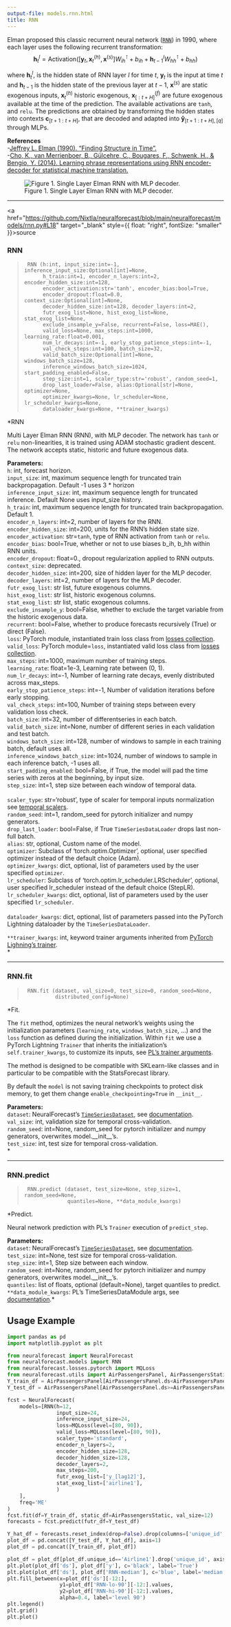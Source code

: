 ```yaml
---
output-file: models.rnn.html
title: RNN
---
```



Elman proposed this classic recurrent neural network
([`RNN`](https://nixtlaverse.nixtla.io/neuralforecast/models.rnn.html#rnn))
in 1990, where each layer uses the following recurrent transformation:
$$\mathbf{h}^{l}_{t} = \mathrm{Activation}([\mathbf{y}_{t},\mathbf{x}^{(h)}_{t},\mathbf{x}^{(s)}] W^{\intercal}_{ih} + b_{ih}  +  \mathbf{h}^{l}_{t-1} W^{\intercal}_{hh} + b_{hh})$$

where $\mathbf{h}^{l}_{t}$, is the hidden state of RNN layer $l$ for
time $t$, $\mathbf{y}_{t}$ is the input at time $t$ and
$\mathbf{h}_{t-1}$ is the hidden state of the previous layer at $t-1$,
$\mathbf{x}^{(s)}$ are static exogenous inputs, $\mathbf{x}^{(h)}_{t}$
historic exogenous, $\mathbf{x}^{(f)}_{[:t+H]}$ are future exogenous
available at the time of the prediction. The available activations are
`tanh`, and `relu`. The predictions are obtained by transforming the
hidden states into contexts $\mathbf{c}_{[t+1:t+H]}$, that are decoded
and adapted into $\mathbf{\hat{y}}_{[t+1:t+H],[q]}$ through MLPs.

**References**<br/> -[Jeffrey L. Elman (1990). “Finding Structure in
Time”.](https://onlinelibrary.wiley.com/doiabs/10.1207/s15516709cog1402_1)<br/>
-[Cho, K., van Merrienboer, B., Gülcehre, C., Bougares, F., Schwenk, H.,
& Bengio, Y. (2014). Learning phrase representations using RNN
encoder-decoder for statistical machine
translation.](http://arxiv.org/abs/1406.1078)<br/>

<figure>
<img src="imgs_models/rnn.png"
alt="Figure 1. Single Layer Elman RNN with MLP decoder." />
<figcaption aria-hidden="true">Figure 1. Single Layer Elman RNN with MLP
decoder.</figcaption>
</figure>

------------------------------------------------------------------------

<a
href="https://github.com/Nixtla/neuralforecast/blob/main/neuralforecast/models/rnn.py#L18"
target="_blank" style={{ float: "right", fontSize: "smaller" }}>source</a>

### RNN

> ``` text
>  RNN (h:int, input_size:int=-1, inference_input_size:Optional[int]=None,
>       h_train:int=1, encoder_n_layers:int=2, encoder_hidden_size:int=128,
>       encoder_activation:str='tanh', encoder_bias:bool=True,
>       encoder_dropout:float=0.0, context_size:Optional[int]=None,
>       decoder_hidden_size:int=128, decoder_layers:int=2,
>       futr_exog_list=None, hist_exog_list=None, stat_exog_list=None,
>       exclude_insample_y=False, recurrent=False, loss=MAE(),
>       valid_loss=None, max_steps:int=1000, learning_rate:float=0.001,
>       num_lr_decays:int=-1, early_stop_patience_steps:int=-1,
>       val_check_steps:int=100, batch_size=32,
>       valid_batch_size:Optional[int]=None, windows_batch_size=128,
>       inference_windows_batch_size=1024, start_padding_enabled=False,
>       step_size:int=1, scaler_type:str='robust', random_seed=1,
>       drop_last_loader=False, alias:Optional[str]=None, optimizer=None,
>       optimizer_kwargs=None, lr_scheduler=None, lr_scheduler_kwargs=None,
>       dataloader_kwargs=None, **trainer_kwargs)
> ```

\*RNN

Multi Layer Elman RNN (RNN), with MLP decoder. The network has `tanh` or
`relu` non-linearities, it is trained using ADAM stochastic gradient
descent. The network accepts static, historic and future exogenous data.

**Parameters:**<br/> `h`: int, forecast horizon.<br/> `input_size`: int,
maximum sequence length for truncated train backpropagation. Default -1
uses 3 \* horizon <br/> `inference_input_size`: int, maximum sequence
length for truncated inference. Default None uses input_size
history.<br/> `h_train`: int, maximum sequence length for truncated train
backpropagation. Default 1.<br/> `encoder_n_layers`: int=2, number of
layers for the RNN.<br/> `encoder_hidden_size`: int=200, units for the
RNN’s hidden state size.<br/> `encoder_activation`: str=`tanh`, type of
RNN activation from `tanh` or `relu`.<br/> `encoder_bias`: bool=True,
whether or not to use biases b_ih, b_hh within RNN units.<br/>
`encoder_dropout`: float=0., dropout regularization applied to RNN
outputs.<br/> `context_size`: deprecated.<br/> `decoder_hidden_size`:
int=200, size of hidden layer for the MLP decoder.<br/> `decoder_layers`:
int=2, number of layers for the MLP decoder.<br/> `futr_exog_list`: str
list, future exogenous columns.<br/> `hist_exog_list`: str list, historic
exogenous columns.<br/> `stat_exog_list`: str list, static exogenous
columns.<br/> `exclude_insample_y`: bool=False, whether to exclude the
target variable from the historic exogenous data.<br/> `recurrent`:
bool=False, whether to produce forecasts recursively (True) or direct
(False).<br/> `loss`: PyTorch module, instantiated train loss class from
[losses
collection](https://nixtla.github.io/neuralforecast/losses.pytorch.html).<br/>
`valid_loss`: PyTorch module=`loss`, instantiated valid loss class from
[losses
collection](https://nixtla.github.io/neuralforecast/losses.pytorch.html).<br/>
`max_steps`: int=1000, maximum number of training steps.<br/>
`learning_rate`: float=1e-3, Learning rate between (0, 1).<br/>
`num_lr_decays`: int=-1, Number of learning rate decays, evenly
distributed across max_steps.<br/> `early_stop_patience_steps`: int=-1,
Number of validation iterations before early stopping.<br/>
`val_check_steps`: int=100, Number of training steps between every
validation loss check.<br/> `batch_size`: int=32, number of
differentseries in each batch.<br/> `valid_batch_size`: int=None, number
of different series in each validation and test batch.<br/>
`windows_batch_size`: int=128, number of windows to sample in each
training batch, default uses all.<br/> `inference_windows_batch_size`:
int=1024, number of windows to sample in each inference batch, -1 uses
all.<br/> `start_padding_enabled`: bool=False, if True, the model will
pad the time series with zeros at the beginning, by input size.<br/>
`step_size`: int=1, step size between each window of temporal
data.<br/>  
`scaler_type`: str=‘robust’, type of scaler for temporal inputs
normalization see [temporal
scalers](https://nixtla.github.io/neuralforecast/common.scalers.html).<br/>
`random_seed`: int=1, random_seed for pytorch initializer and numpy
generators.<br/> `drop_last_loader`: bool=False, if True
`TimeSeriesDataLoader` drops last non-full batch.<br/> `alias`: str,
optional, Custom name of the model.<br/> `optimizer`: Subclass of
‘torch.optim.Optimizer’, optional, user specified optimizer instead of
the default choice (Adam).<br/> `optimizer_kwargs`: dict, optional, list
of parameters used by the user specified `optimizer`.<br/>
`lr_scheduler`: Subclass of ‘torch.optim.lr_scheduler.LRScheduler’,
optional, user specified lr_scheduler instead of the default choice
(StepLR).<br/> `lr_scheduler_kwargs`: dict, optional, list of parameters
used by the user specified `lr_scheduler`.<br/>  
`dataloader_kwargs`: dict, optional, list of parameters passed into the
PyTorch Lightning dataloader by the `TimeSeriesDataLoader`. <br/>

`**trainer_kwargs`: int, keyword trainer arguments inherited from
[PyTorch Lighning’s
trainer](https://pytorch-lightning.readthedocs.io/en/stable/api/pytorch_lightning.trainer.trainer.Trainer.html?highlight=trainer).<br/>\*

------------------------------------------------------------------------

### RNN.fit

> ``` text
>  RNN.fit (dataset, val_size=0, test_size=0, random_seed=None,
>           distributed_config=None)
> ```

\*Fit.

The `fit` method, optimizes the neural network’s weights using the
initialization parameters (`learning_rate`, `windows_batch_size`, …) and
the `loss` function as defined during the initialization. Within `fit`
we use a PyTorch Lightning `Trainer` that inherits the initialization’s
`self.trainer_kwargs`, to customize its inputs, see [PL’s trainer
arguments](https://pytorch-lightning.readthedocs.io/en/stable/api/pytorch_lightning.trainer.trainer.Trainer.html?highlight=trainer).

The method is designed to be compatible with SKLearn-like classes and in
particular to be compatible with the StatsForecast library.

By default the `model` is not saving training checkpoints to protect
disk memory, to get them change `enable_checkpointing=True` in
`__init__`.

**Parameters:**<br/> `dataset`: NeuralForecast’s
[`TimeSeriesDataset`](https://nixtlaverse.nixtla.io/neuralforecast/tsdataset.html#timeseriesdataset),
see
[documentation](https://nixtla.github.io/neuralforecast/tsdataset.html).<br/>
`val_size`: int, validation size for temporal cross-validation.<br/>
`random_seed`: int=None, random_seed for pytorch initializer and numpy
generators, overwrites model.\_\_init\_\_’s.<br/> `test_size`: int, test
size for temporal cross-validation.<br/>\*

------------------------------------------------------------------------

### RNN.predict

> ``` text
>  RNN.predict (dataset, test_size=None, step_size=1, random_seed=None,
>               quantiles=None, **data_module_kwargs)
> ```

\*Predict.

Neural network prediction with PL’s `Trainer` execution of
`predict_step`.

**Parameters:**<br/> `dataset`: NeuralForecast’s
[`TimeSeriesDataset`](https://nixtlaverse.nixtla.io/neuralforecast/tsdataset.html#timeseriesdataset),
see
[documentation](https://nixtla.github.io/neuralforecast/tsdataset.html).<br/>
`test_size`: int=None, test size for temporal cross-validation.<br/>
`step_size`: int=1, Step size between each window.<br/> `random_seed`:
int=None, random_seed for pytorch initializer and numpy generators,
overwrites model.\_\_init\_\_’s.<br/> `quantiles`: list of floats,
optional (default=None), target quantiles to predict. <br/>
`**data_module_kwargs`: PL’s TimeSeriesDataModule args, see
[documentation](https://pytorch-lightning.readthedocs.io/en/1.6.1/extensions/datamodules.html#using-a-datamodule).\*

## Usage Example


```python
import pandas as pd
import matplotlib.pyplot as plt

from neuralforecast import NeuralForecast
from neuralforecast.models import RNN
from neuralforecast.losses.pytorch import MQLoss
from neuralforecast.utils import AirPassengersPanel, AirPassengersStatic
Y_train_df = AirPassengersPanel[AirPassengersPanel.ds<AirPassengersPanel['ds'].values[-12]] # 132 train
Y_test_df = AirPassengersPanel[AirPassengersPanel.ds>=AirPassengersPanel['ds'].values[-12]].reset_index(drop=True) # 12 test

fcst = NeuralForecast(
    models=[RNN(h=12,
                input_size=24,
                inference_input_size=24,
                loss=MQLoss(level=[80, 90]),
                valid_loss=MQLoss(level=[80, 90]),
                scaler_type='standard',
                encoder_n_layers=2,
                encoder_hidden_size=128,
                decoder_hidden_size=128,
                decoder_layers=2,
                max_steps=200,
                futr_exog_list=['y_[lag12]'],
                stat_exog_list=['airline1'],
                )
    ],
    freq='ME'
)
fcst.fit(df=Y_train_df, static_df=AirPassengersStatic, val_size=12)
forecasts = fcst.predict(futr_df=Y_test_df)

Y_hat_df = forecasts.reset_index(drop=False).drop(columns=['unique_id','ds'])
plot_df = pd.concat([Y_test_df, Y_hat_df], axis=1)
plot_df = pd.concat([Y_train_df, plot_df])

plot_df = plot_df[plot_df.unique_id=='Airline1'].drop('unique_id', axis=1)
plt.plot(plot_df['ds'], plot_df['y'], c='black', label='True')
plt.plot(plot_df['ds'], plot_df['RNN-median'], c='blue', label='median')
plt.fill_between(x=plot_df['ds'][-12:], 
                 y1=plot_df['RNN-lo-90'][-12:].values, 
                 y2=plot_df['RNN-hi-90'][-12:].values,
                 alpha=0.4, label='level 90')
plt.legend()
plt.grid()
plt.plot()
```

